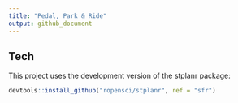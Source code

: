 ```yaml
---
title: "Pedal, Park & Ride"
output: github_document
---
```


## Tech

This project uses the development version of the stplanr package:

```r
devtools::install_github("ropensci/stplanr", ref = "sfr")
```
